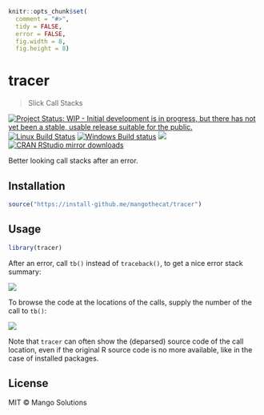 
```r
knitr::opts_chunk$set(
  comment = "#>",
  tidy = FALSE,
  error = FALSE,
  fig.width = 8,
  fig.height = 8)
```

# tracer

> Slick Call Stacks

[![Project Status: WIP - Initial development is in progress, but there has not yet been a stable, usable release suitable for the public.](http://www.repostatus.org/badges/latest/wip.svg)](http://www.repostatus.org/#wip)
[![Linux Build Status](https://travis-ci.org/MangoTheCat/tracer.svg?branch=master)](https://travis-ci.org/MangoTheCat/tracer)
[![Windows Build status](https://ci.appveyor.com/api/projects/status/github/mangothecat/tracer?svg=true)](https://ci.appveyor.com/project/gaborcsardi/tracer)
[![](http://www.r-pkg.org/badges/version/tracer)](http://www.r-pkg.org/pkg/tracer)
[![CRAN RStudio mirror downloads](http://cranlogs.r-pkg.org/badges/tracer)](http://www.r-pkg.org/pkg/tracer)

Better looking call stacks after an error.

## Installation

```r
source("https://install-github.me/mangothecat/tracer")
```

## Usage

```r
library(tracer)
```

After an error, call `tb()` instead of `traceback()`, to get a nice
error stack summary:

![](/inst/screenshot1.png)

To browse the code at the locations of the calls, supply the number of
the call to `tb()`:

![](/inst/screenshot2.png)

Note that `tracer` can often show the (deparsed) source code of the
call location, even if the original R source code is no more available,
like in the case of installed packages.

## License

MIT © Mango Solutions
